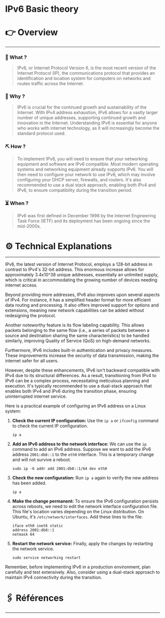 # IPv6 Basic theory


# 👉 Overview

---

### 👀 What ?

> IPv6, or Internet Protocol Version 6, is the most recent version of the Internet Protocol (IP), the communications protocol that provides an identification and location system for computers on networks and routes traffic across the Internet.
> 

### 🧐 Why ?

> IPv6 is crucial for the continued growth and sustainability of the Internet. With IPv4 address exhaustion, IPv6 allows for a vastly larger number of unique addresses, supporting continued growth and innovation in the Internet. Understanding IPv6 is essential for anyone who works with internet technology, as it will increasingly become the standard protocol used.
> 

### ⛏️ How ?

> To implement IPv6, you will need to ensure that your networking equipment and software are IPv6 compatible. Most modern operating systems and networking equipment already supports IPv6. You will then need to configure your network to use IPv6, which may involve configuring your DHCP server, firewalls, and routers. It's also recommended to use a dual stack approach, enabling both IPv4 and IPv6, to ensure compatibility during the transition period.
> 

### ⏳ When ?

> IPv6 was first defined in December 1998 by the Internet Engineering Task Force (IETF) and its deployment has been ongoing since the mid-2000s.
> 

# ⚙️ Technical Explanations

---

IPv6, the latest version of Internet Protocol, employs a 128-bit address in contrast to IPv4's 32-bit address. This enormous increase allows for approximately 3.4x10^38 unique addresses, essentially an unlimited supply, which is critical in accommodating the growing number of devices needing internet access.

Beyond providing more addresses, IPv6 also improves upon several aspects of IPv4. For instance, it has a simplified header format for more efficient data routing and processing. It also offers improved support for options and extensions, meaning new network capabilities can be added without redesigning the protocol.

Another noteworthy feature is its flow labeling capability. This allows packets belonging to the same flow (i.e., a series of packets between a source and destination sharing the same characteristics) to be handled similarly, improving Quality of Service (QoS) on high-demand networks.

Furthermore, IPv6 includes built-in authentication and privacy measures. These improvements increase the security of data transmission, making the internet safer for all users.

However, despite these enhancements, IPv6 isn't backward compatible with IPv4 due to its structural differences. As a result, transitioning from IPv4 to IPv6 can be a complex process, necessitating meticulous planning and execution. It's typically recommended to use a dual-stack approach that enables both IPv4 and IPv6 during the transition phase, ensuring uninterrupted internet service.

Here is a practical example of configuring an IPv6 address on a Linux system:

1. **Check the current IP configuration:** Use the `ip a` or `ifconfig` command to check the current IP configuration.
    
    ```
    ip a
    
    ```
    
2. **Add an IPv6 address to the network interface:** We can use the `ip` command to add an IPv6 address. Suppose we want to add the IPv6 address `2001:db8::1` to the `eth0` interface. This is a temporary change and will not survive a reboot.
    
    ```
    sudo ip -6 addr add 2001:db8::1/64 dev eth0
    
    ```
    
3. **Check the new configuration:** Run `ip a` again to verify the new address has been added.
    
    ```
    ip a
    
    ```
    
4. **Make the change permanent:** To ensure the IPv6 configuration persists across reboots, we need to edit the network interface configuration file. This file's location varies depending on the Linux distribution. On Ubuntu, it's `/etc/network/interfaces`. Add these lines to the file:
    
    ```
    iface eth0 inet6 static
    address 2001:db8::1
    netmask 64
    
    ```
    
5. **Restart the network service:** Finally, apply the changes by restarting the network service.
    
    ```
    sudo service networking restart
    
    ```
    

Remember, before implementing IPv6 in a production environment, plan carefully and test extensively. Also, consider using a dual-stack approach to maintain IPv4 connectivity during the transition.

# 🖇️ Références

---